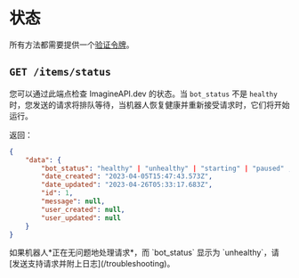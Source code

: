 
# 状态

所有方法都需要提供一个[验证令牌](/API/authentication)。

## `GET /items/status`

您可以通过此端点检查 ImagineAPI.dev 的状态。当 `bot_status` 不是 `healthy` 时，您发送的请求将排队等待，当机器人恢复健康并重新接受请求时，它们将开始运行。

返回：

```json
{
    "data": {
		"bot_status": "healthy" | "unhealthy" | "starting" | "paused" ,
		"date_created": "2023-04-05T15:47:43.573Z",
		"date_updated": "2023-04-26T05:33:17.683Z",
		"id": 1,
		"message": null,
		"user_created": null,
		"user_updated": null
	}
}
```

<Callout type="warning">
如果机器人*正在无问题地处理请求*，而 `bot_status` 显示为 `unhealthy`，请[发送支持请求并附上日志](/troubleshooting)。
</Callout>
